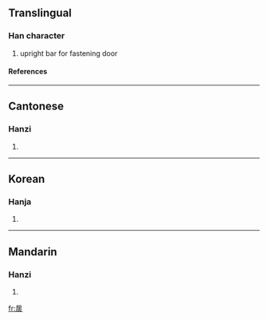 ==Translingual==
===Han character===
{{Han char|rn=63|rad=戶|as=08|sn=12|four=3028<sub>9</sub>|canj=竹尸火火 (HSFF), 戈尸火火 (ISFF)}}
# upright bar for fastening door
====References====
{{Han ref|kx=0416.200|dkj=11751|dj=0761.240|hdz=32264.100|uh=624A|ud=25162|bh=D951|bd=55633}}
----
==Cantonese==
===Hanzi===
{{yue-hanzi|jyut=|y=yim5}}
# {{defn|Cantonese}}
----
==Korean==
===Hanja===
{{ko-hanja|hangeul=염|eumhun=|rv=yeom|mr=yŏm|y=yem}}
# {{defn|Korean}}
----
==Mandarin==
===Hanzi===
{{cmn-hanzi|pin=[[yǎn]] ([[yan3]])|wg=yen<sup>3</sup>}}
# {{defn|Mandarin}}

[[fr:扊]]